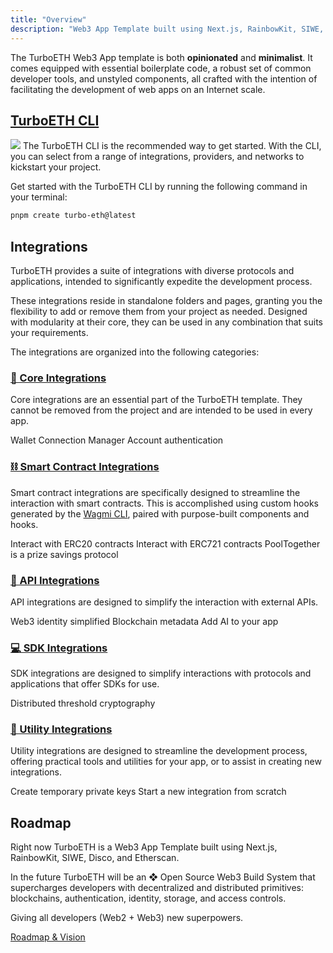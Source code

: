 ```yaml
---
title: "Overview"
description: "Web3 App Template built using Next.js, RainbowKit, SIWE, Disco, and more!"
---
```


The TurboETH Web3 App template is both **opinionated** and **minimalist**. It comes equipped with essential boilerplate code, a robust set of common developer tools, and unstyled components, all crafted with the intention of facilitating the development of web apps on an Internet scale.

## [TurboETH CLI](/getting-started/cli)
<img src='/assets/cli/turbo-eth-cli.png' />
The TurboETH CLI is the recommended way to get started. With the CLI, you can select from a range of integrations, providers, and networks to kickstart your project.

Get started with the TurboETH CLI by running the following command in your terminal:
```bash
pnpm create turbo-eth@latest
```

## Integrations
TurboETH provides a suite of integrations with diverse protocols and applications, intended to significantly expedite the development process.

These integrations reside in standalone folders and pages, granting you the flexibility to add or remove them from your project as needed. Designed with modularity at their core, they can be used in any combination that suits your requirements.

The integrations are organized into the following categories:

### [🧱 Core Integrations](/integration/core/introduction)
Core integrations are an essential part of the TurboETH template. They cannot be removed from the project and are intended to be used in every app.

<CardGroup>
  <Card title="🌈 RainbowKit" href="/integration/core/rainbowkit">
    Wallet Connection Manager
  </Card>
  <Card title="🔏 Sign In With Ethereum" href="/integration/core/sign-in-with-ethereum">
    Account authentication
  </Card>
</CardGroup>

### [⛓️ Smart Contract Integrations](/integration/smart-contract/introduction)
Smart contract integrations are specifically designed to streamline the interaction with smart contracts. This is accomplished using custom hooks generated by the [Wagmi CLI](/getting-started/wagmi-cli), paired with purpose-built components and hooks.

<CardGroup>
  <Card title="🪙 ERC20" href="/integration/smart-contract/erc20">
    Interact with ERC20 contracts
  </Card>
  <Card title="🖼️ ERC721" href="/integration/smart-contract/erc721">
    Interact with ERC721 contracts
  </Card>
    <Card title="💰 PoolTogether" href="/integration/smart-contract/pooltogether">
   PoolTogether is a prize savings protocol
  </Card>
</CardGroup>

### [🧰 API Integrations](/integration/api/introduction)
API integrations are designed to simplify the interaction with external APIs.

<CardGroup>
  <Card title="🪩 Disco" href="/integration/api/disco">
    Web3 identity simplified 
  </Card>
  <Card title="📜 Etherscan" href="/integration/api/etherscan">
    Blockchain metadata
  </Card>
  <Card title="🤖 OpenAI" href="/integration/api/openai">
    Add AI to your app
  </Card>
</CardGroup>

### [💻 SDK Integrations](/integration/sdk/introduction)
SDK integrations are designed to simplify interactions with protocols and applications that offer SDKs for use.

<CardGroup>
  <Card title="🔥 Lit Protocol" href="/integration/sdk/lit-protocol">
    Distributed threshold cryptography
  </Card>
</CardGroup>

### [🔧 Utility Integrations](/integration/utility/introduction)
Utility integrations are designed to streamline the development process, offering practical tools and utilities for your app, or to assist in creating new integrations.

<CardGroup>
  <Card title="🗝️ Session Keys" href="/integration/utility/session-keys">
    Create temporary private keys
  </Card>
  <Card title="🏁 Starter" href="/integration/utility/starter">
    Start a new integration from scratch
  </Card>
</CardGroup>

## Roadmap

Right now TurboETH is a Web3 App Template built using Next.js, RainbowKit, SIWE, Disco, and Etherscan.

In the future TurboETH will be an ❖ Open Source Web3 Build System that supercharges developers with decentralized and distributed primitives: blockchains, authentication, identity, storage, and access controls.

Giving all developers (Web2 + Web3) new superpowers.

[Roadmap & Vision](/roadmap)

